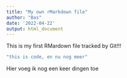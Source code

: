 ```yaml
---
title: "My own rMarkdown file"
author: "Bas"
date: '2022-04-22'
output: html_document
---
```

This is my first RMardown file tracked by Git!!!

```r
"this is code, en nu nog meer"
```

Hier voeg ik nog een keer dingen toe